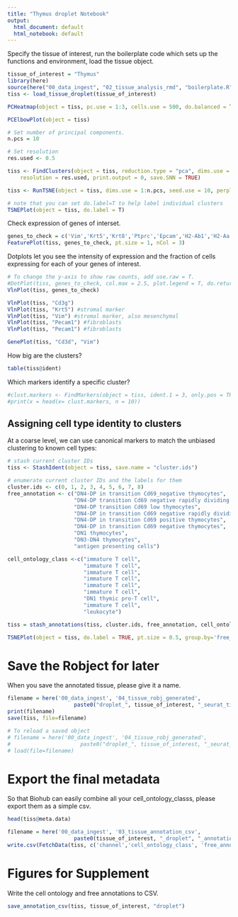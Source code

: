 ```yaml
---
title: "Thymus droplet Notebook"
output:
  html_document: default
  html_notebook: default
---
```


Specify the tissue of interest, run the boilerplate code which sets up the functions and environment, load the tissue object.

```r
tissue_of_interest = "Thymus"
library(here)
source(here("00_data_ingest", "02_tissue_analysis_rmd", "boilerplate.R"))
tiss <- load_tissue_droplet(tissue_of_interest)
```

```r
PCHeatmap(object = tiss, pc.use = 1:3, cells.use = 500, do.balanced = TRUE, label.columns = FALSE, num.genes = 8)
```



```r
PCElbowPlot(object = tiss)
```

```r
# Set number of principal components. 
n.pcs = 10
```

```r
# Set resolution 
res.used <- 0.5

tiss <- FindClusters(object = tiss, reduction.type = "pca", dims.use = 1:n.pcs, 
    resolution = res.used, print.output = 0, save.SNN = TRUE)
```

```r
tiss <- RunTSNE(object = tiss, dims.use = 1:n.pcs, seed.use = 10, perplexity=30)
```

```r
# note that you can set do.label=T to help label individual clusters
TSNEPlot(object = tiss, do.label = T)
```

Check expression of genes of interset.

```r
genes_to_check = c('Vim','Krt5','Krt8','Ptprc','Epcam','H2-Ab1','H2-Aa','Cd3e','Cd3d','Cd3g','Cd4','Cd8a','Cd8b1','Ets1','Cd44','Il2ra', 'Top2a','Cd86','Cd14','Cd19','Itgax','Dntt','Rag1','Rag2','Ptcra','Mki67','Cd69','Cd27')
FeaturePlot(tiss, genes_to_check, pt.size = 1, nCol = 3)
```

Dotplots let you see the intensity of expression and the fraction of cells expressing for each of your genes of interest.

```r
# To change the y-axis to show raw counts, add use.raw = T.
#DotPlot(tiss, genes_to_check, col.max = 2.5, plot.legend = T, do.return = T) + coord_flip()
VlnPlot(tiss, genes_to_check)
```

```r
VlnPlot(tiss, "Cd3g")
VlnPlot(tiss, "Krt5") #stromal marker
VlnPlot(tiss, "Vim") #stromal marker, also mesenchymal
VlnPlot(tiss, "Pecam1") #fibroblasts
VlnPlot(tiss, "Pecam1") #fibroblasts

GenePlot(tiss, "Cd3d", "Vim")
```


How big are the clusters?
```r
table(tiss@ident)
```

Which markers identify a specific cluster?
```r
#clust.markers <- FindMarkers(object = tiss, ident.1 = 3, only.pos = TRUE, min.pct = 0.25, thresh.use = 0.25)
#print(x = head(x= clust.markers, n = 10))
```

## Assigning cell type identity to clusters

At a coarse level, we can use canonical markers to match the unbiased clustering to known cell types:

```r
# stash current cluster IDs
tiss <- StashIdent(object = tiss, save.name = "cluster.ids")

# enumerate current cluster IDs and the labels for them
cluster.ids <- c(0, 1, 2, 3, 4, 5, 6, 7, 8)
free_annotation <- c("DN4-DP in transition Cd69_negative thymocytes",
                     "DN4-DP transition Cd69 negative rapidly dividing thymocytes",
                     "DN4-DP transition Cd69 low thymocytes",
                     "DN4-DP in transition Cd69 negative rapidly dividing thymocytes",
                     "DN4-DP in transition Cd69 positive thymocytes", 
                     "DN4-DP in transition Cd69 negative thymocytes",
                     "DN1 thymocytes",
                     "DN3-DN4 thymocytes",
                     "antigen presenting cells")

cell_ontology_class <-c("immature T cell",
                        "immature T cell",
                        "immature T cell",
                        "immature T cell",
                        "immature T cell",
                        "immature T cell",
                        "DN1 thymic pro-T cell",
                        "immature T cell",
                        "leukocyte")

tiss = stash_annotations(tiss, cluster.ids, free_annotation, cell_ontology_class)
```

```r
TSNEPlot(object = tiss, do.label = TRUE, pt.size = 0.5, group.by='free_annotation')
```

# Save the Robject for later
When you save the annotated tissue, please give it a name.

```r
filename = here('00_data_ingest', '04_tissue_robj_generated', 
                     paste0("droplet_", tissue_of_interest, "_seurat_tiss.Robj"))
print(filename)
save(tiss, file=filename)
```

```r
# To reload a saved object
# filename = here('00_data_ingest', '04_tissue_robj_generated', 
#                      paste0("droplet_", tissue_of_interest, "_seurat_tiss.Robj"))
# load(file=filename)
```

# Export the final metadata

So that Biohub can easily combine all your cell_ontology_classs, please export them as a simple csv.

```r
head(tiss@meta.data)
```

```r
filename = here('00_data_ingest', '03_tissue_annotation_csv', 
                     paste0(tissue_of_interest, "_droplet", "_annotation.csv"))
write.csv(FetchData(tiss, c('channel','cell_ontology_class', 'free_annotation', 'tSNE_1', 'tSNE_2')), file=filename)
```

# Figures for Supplement


Write the cell ontology and free annotations to CSV.

```r
save_annotation_csv(tiss, tissue_of_interest, "droplet")
```
